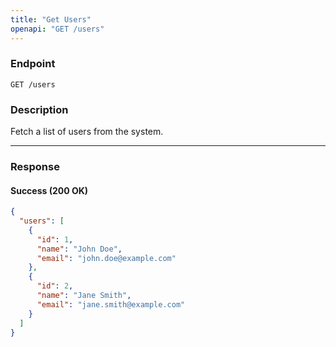```yaml
---
title: "Get Users"
openapi: "GET /users"
---
```


### Endpoint

`GET /users`

### Description

Fetch a list of users from the system.

---

### Response

#### Success (200 OK)

```json
{
  "users": [
    {
      "id": 1,
      "name": "John Doe",
      "email": "john.doe@example.com"
    },
    {
      "id": 2,
      "name": "Jane Smith",
      "email": "jane.smith@example.com"
    }
  ]
}
```

